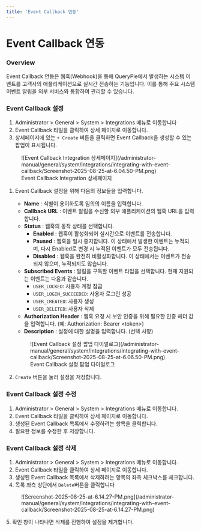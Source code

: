 ```yaml
---
title: 'Event Callback 연동'
---
```


# Event Callback 연동

### Overview

Event Callback 연동은 웹훅(Webhook)을 통해 QueryPie에서 발생하는 시스템 이벤트를 고객사의 애플리케이션으로 실시간 전송하는 기능입니다. 이를 통해 주요 시스템 이벤트 알림을 외부 서비스와 통합하여 관리할 수 있습니다.


### Event Callback 설정

1. Administrator &gt; General &gt; System &gt; Integrations 메뉴로 이동합니다
2. Event Callback 타일을 클릭하여 상세 페이지로 이동합니다. 
3. 상세페이지에 있는 `+ Create` 버튼을 클릭하면 Event Callback을 생성할 수 있는 팝업이 표시됩니다.

<figure data-layout="center" data-align="center">
![Event Callback Integration 상세페이지](/administrator-manual/general/system/integrations/integrating-with-event-callback/Screenshot-2025-08-25-at-6.04.50-PM.png)
<figcaption>
Event Callback Integration 상세페이지
</figcaption>
</figure>

1. Event Callback 설정을 위해 다음의 정보들을 입력합니다.
    *  **Name** : 식별이 용이하도록 임의의 이름을 입력합니다.
    *  **Callback URL** : 이벤트 알림을 수신할 외부 애플리케이션의 웹훅 URL을 입력합니다.
    *  **Status** : 웹훅의 동작 상태를 선택합니다.
        *  **Enabled** : 웹훅이 활성화되어 실시간으로 이벤트를 전송합니다.
        *  **Paused** : 웹훅을 일시 중지합니다. 이 상태에서 발생한 이벤트는 누적되며, 다시 Enabled로 변경 시 누적된 이벤트가 모두 전송됩니다.
        *  **Disabled** : 웹훅을 완전히 비활성화합니다. 이 상태에서는 이벤트가 전송되지 않으며, 누적되지도 않습니다.
    *  **Subscribed Events** : 알림을 구독할 이벤트 타입을 선택합니다. 현재 지원되는 이벤트는 다음과 같습니다.
        * `USER_LOCKED`: 사용자 계정 잠금
        * `USER_LOGIN_SUCCEEDED`: 사용자 로그인 성공
        * `USER_CREATED`: 사용자 생성
        * `USER_DELETED`: 사용자 삭제
    *  **Authorization Header** : 웹훅 요청 시 보안 인증을 위해 필요한 인증 헤더 값을 입력합니다. (예: Authorization: Bearer &lt;token&gt;)
    *  **Description** : 설정에 대한 설명을 입력합니다. (선택 사항)<br/>
      <figure data-layout="center" data-align="center">
      ![Event Callback 설정 팝업 다이얼로그](/administrator-manual/general/system/integrations/integrating-with-event-callback/Screenshot-2025-08-25-at-6.06.50-PM.png)
      <figcaption>
      Event Callback 설정 팝업 다이얼로그
      </figcaption>
      </figure>


1. `Create` 버튼을 눌러 설정을 저장합니다.

### Event Callback 설정 수정

1. Administrator &gt; General &gt; System &gt; Integrations 메뉴로 이동합니다.
2. Event Callback 타일을 클릭하여 상세 페이지로 이동합니다.
3. 생성된 Event Callback 목록에서 수정하려는 항목을 클릭합니다.
4. 필요한 정보를 수정한 후 저장합니다.

### Event Callback 설정 삭제

1. Administrator &gt; General &gt; System &gt; Integrations 메뉴로 이동합니다.
2. Event Callback 타일을 클릭하여 상세 페이지로 이동합니다.
3. 생성된 Event Callback 목록에서 삭제하려는 항목의 좌측 체크박스를 체크합니다.
4. 목록 좌측 상단에서 `Delete`버튼을 클릭합니다 <br/> 
  <figure data-layout="center" data-align="center">
  ![Screenshot-2025-08-25-at-6.14.27-PM.png](/administrator-manual/general/system/integrations/integrating-with-event-callback/Screenshot-2025-08-25-at-6.14.27-PM.png)
  </figure>
5. 확인 창이 나타나면 삭제를 진행하여 설정을 제거합니다.
